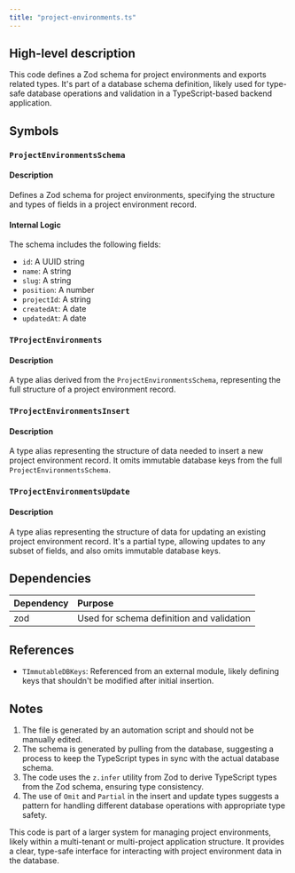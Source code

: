 ```yaml
---
title: "project-environments.ts"
---
```


## High-level description
This code defines a Zod schema for project environments and exports related types. It's part of a database schema definition, likely used for type-safe database operations and validation in a TypeScript-based backend application.

## Symbols

### `ProjectEnvironmentsSchema`
#### Description
Defines a Zod schema for project environments, specifying the structure and types of fields in a project environment record.

#### Internal Logic
The schema includes the following fields:
- `id`: A UUID string
- `name`: A string
- `slug`: A string
- `position`: A number
- `projectId`: A string
- `createdAt`: A date
- `updatedAt`: A date

### `TProjectEnvironments`
#### Description
A type alias derived from the `ProjectEnvironmentsSchema`, representing the full structure of a project environment record.

### `TProjectEnvironmentsInsert`
#### Description
A type alias representing the structure of data needed to insert a new project environment record. It omits immutable database keys from the full `ProjectEnvironmentsSchema`.

### `TProjectEnvironmentsUpdate`
#### Description
A type alias representing the structure of data for updating an existing project environment record. It's a partial type, allowing updates to any subset of fields, and also omits immutable database keys.

## Dependencies
| Dependency | Purpose |
|:-----------|:--------|
| zod | Used for schema definition and validation |

## References
- `TImmutableDBKeys`: Referenced from an external module, likely defining keys that shouldn't be modified after initial insertion.

## Notes
1. The file is generated by an automation script and should not be manually edited.
2. The schema is generated by pulling from the database, suggesting a process to keep the TypeScript types in sync with the actual database schema.
3. The code uses the `z.infer` utility from Zod to derive TypeScript types from the Zod schema, ensuring type consistency.
4. The use of `Omit` and `Partial` in the insert and update types suggests a pattern for handling different database operations with appropriate type safety.

This code is part of a larger system for managing project environments, likely within a multi-tenant or multi-project application structure. It provides a clear, type-safe interface for interacting with project environment data in the database.